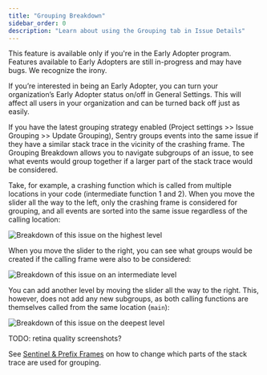 ```yaml
---
title: "Grouping Breakdown"
sidebar_order: 0
description: "Learn about using the Grouping tab in Issue Details"
---
```

<Note>

This feature is available only if you're in the Early Adopter program. Features available to Early Adopters are still in-progress and may have bugs. We recognize the irony.

If you’re interested in being an Early Adopter, you can turn your organization’s Early Adopter status on/off in General Settings. This will affect all users in your organization and can be turned back off just as easily.

</Note>

If you have the latest grouping strategy enabled (Project settings >> Issue Grouping >> Update Grouping),
Sentry groups events into the same issue if they have a similar stack trace in the vicinity of the crashing frame.
The Grouping Breakdown allows you to navigate subgroups of an issue, to see what events would group together if a larger
part of the stack trace would be considered.

Take, for example, a crashing function which is called from multiple
locations in your code (intermediate function 1 and 2). When you move the slider
all the way to the left, only the crashing frame is considered for grouping, and
all events are sorted into the same issue regardless of the calling location:

![Breakdown of this issue on the highest level](breakdown_level_01.png)

When you move the slider to the right, you can see what groups would be created
if the calling frame were also to be considered:

![Breakdown of this issue on an intermediate level](breakdown_level_02.png)

You can add another level by moving the slider all the way to the right.
This, however, does not add any new subgroups, as both calling functions are themselves
called from the same location (`main`):

![Breakdown of this issue on the deepest level](breakdown_level_03.png)

TODO: retina quality screenshots?

See [Sentinel & Prefix Frames](/product/data-management-settings/event-grouping/stack-trace-rules#sentinel--prefix-frames) on how to change which parts of the stack trace are used for grouping.
